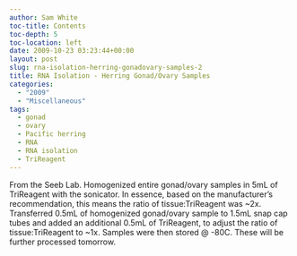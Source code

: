 ```yaml
---
author: Sam White
toc-title: Contents
toc-depth: 5
toc-location: left
date: 2009-10-23 03:23:44+00:00
layout: post
slug: rna-isolation-herring-gonadovary-samples-2
title: RNA Isolation - Herring Gonad/Ovary Samples
categories:
  - "2009"
  - "Miscellaneous"
tags:
  - gonad
  - ovary
  - Pacific herring
  - RNA
  - RNA isolation
  - TriReagent
---
```


From the Seeb Lab. Homogenized entire gonad/ovary samples in 5mL of TriReagent with the sonicator. In essence, based on the manufacturer's recommendation, this means the ratio of tissue:TriReagent was ~2x. Transferred 0.5mL of homogenized gonad/ovary sample to 1.5mL snap cap tubes and added an additional 0.5mL of TriReagent, to adjust the ratio of tissue:TriReagent to ~1x. Samples were then stored @ -80C. These will be further processed tomorrow.
